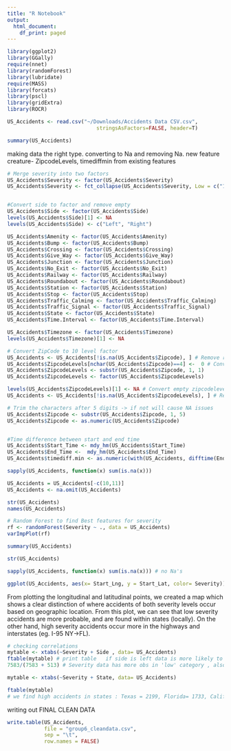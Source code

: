 ```yaml
---
title: "R Notebook"
output:
  html_document:
    df_print: paged
---
```



```r
library(ggplot2)
library(GGally)
require(nnet)
library(randomForest)
library(lubridate)
require(MASS)
library(forcats)
library(pscl)
library(gridExtra)
library(ROCR)

US_Accidents <- read.csv("~/Downloads/Accidents Data CSV.csv",
                             stringsAsFactors=FALSE, header=T)
```


```r
summary(US_Accidents)
```

making data the right type. converting to Na and removing Na. 
new feature creature- ZipcodeLevels, timediffmin from existing features
```r
# Merge severity into two factors
US_Accidents$Severity <- factor(US_Accidents$Severity)
US_Accidents$Severity <- fct_collapse(US_Accidents$Severity, Low = c("1","2"), High = c("3","4"))


#Convert side to factor and remove empty
US_Accidents$Side <- factor(US_Accidents$Side)
levels(US_Accidents$Side)[1] <- NA
levels(US_Accidents$Side) <- c("Left", "Right")

US_Accidents$Amenity <- factor(US_Accidents$Amenity)
US_Accidents$Bump <- factor(US_Accidents$Bump)
US_Accidents$Crossing <- factor(US_Accidents$Crossing)
US_Accidents$Give_Way <- factor(US_Accidents$Give_Way)
US_Accidents$Junction <- factor(US_Accidents$Junction)
US_Accidents$No_Exit <- factor(US_Accidents$No_Exit)
US_Accidents$Railway <- factor(US_Accidents$Railway)
US_Accidents$Roundabout <- factor(US_Accidents$Roundabout)
US_Accidents$Station <- factor(US_Accidents$Station)
US_Accidents$Stop <- factor(US_Accidents$Stop)
US_Accidents$Traffic_Calming <- factor(US_Accidents$Traffic_Calming)
US_Accidents$Traffic_Signal <- factor(US_Accidents$Traffic_Signal)
US_Accidents$State <- factor(US_Accidents$State)
US_Accidents$Time.Interval <- factor(US_Accidents$Time.Interval)

US_Accidents$Timezone <- factor(US_Accidents$Timezone)
levels(US_Accidents$Timezone)[1] <- NA

# Convert ZipCode to 10 level factor
US_Accidents <- US_Accidents[!is.na(US_Accidents$Zipcode), ] # Remove rows without zipcode
US_Accidents$ZipcodeLevels[nchar(US_Accidents$Zipcode)==4] <-  0 # Convert all 4 digits zipcode to level 0
US_Accidents$ZipcodeLevels <- substr(US_Accidents$Zipcode, 1, 1) 
US_Accidents$ZipcodeLevels <- factor(US_Accidents$ZipcodeLevels) 

levels(US_Accidents$ZipcodeLevels)[1] <- NA # Convert empty zipcodelevel to NA
US_Accidents <- US_Accidents[!is.na(US_Accidents$ZipcodeLevels), ] # Remove rows with empty zipcodelevels

# Trim the characters after 5 digits -> if not will cause NA issues
US_Accidents$Zipcode <- substr(US_Accidents$Zipcode, 1, 5) 
US_Accidents$Zipcode <- as.numeric(US_Accidents$Zipcode) 


#Time difference between start and end time
US_Accidents$Start_Time <- mdy_hm(US_Accidents$Start_Time)
US_Accidents$End_Time <-  mdy_hm(US_Accidents$End_Time)
US_Accidents$timediff.min <- as.numeric(with(US_Accidents, difftime(End_Time,Start_Time,units="mins")))

sapply(US_Accidents, function(x) sum(is.na(x)))

US_Accidents = US_Accidents[-c(10,11)]
US_Accidents <- na.omit(US_Accidents)

str(US_Accidents)
names(US_Accidents)
```

```r
# Random Forest to find Best features for severity 
rf <- randomForest(Severity ~ ., data = US_Accidents)
varImpPlot(rf)
```


```r
summary(US_Accidents)
```

```r
str(US_Accidents)
```

```r
sapply(US_Accidents, function(x) sum(is.na(x))) # no Na's
```


```r
ggplot(US_Accidents, aes(x= Start_Lng, y = Start_Lat, color= Severity)) + geom_point(alpha = I(3/4)) 
```

From plotting the longitudinal and latitudinal points, we created a map which shows a clear distinction of where accidents of both severity levels occur based on geographic location. From this plot, we can see that low severity accidents are more probable, and are found within states (locally). On the other hand, high severity accidents occur more in the highways and interstates (eg. I-95 NY->FL).

```r
# checking correlations
mytable <- xtabs(~Severity + Side , data= US_Accidents)
ftable(mytable) # print table   if side is left data is more likely to be low severity i.e p = 0.93 .   
7583/(7583 + 513) # Severity data has more obs in 'low' category , also seen in ggpairs 
```

```r
mytable <- xtabs(~Severity + State, data= US_Accidents)

ftable(mytable) 
# we find high accidents in states : Texas = 2199, Florida= 1733, California= 1426
```

writing out FINAL CLEAN DATA
```r
write.table(US_Accidents, 
            file = "group6_cleandata.csv", 
            sep = "\t",
            row.names = FALSE)  
```


